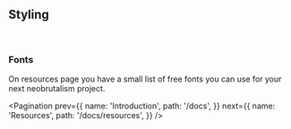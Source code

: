 
## Styling

<Styling />

<br />

### Fonts

On <Link href='/docs/resources'>resources</Link> page you have a small list of free fonts you can use for your next neobrutalism project.

<EditThisPage markdownPath="/docs/styling/page.mdx" />

<Pagination
  prev={{
    name: 'Introduction',
    path: '/docs',
  }}
  next={{
    name: 'Resources',
    path: '/docs/resources',
  }}
/>
